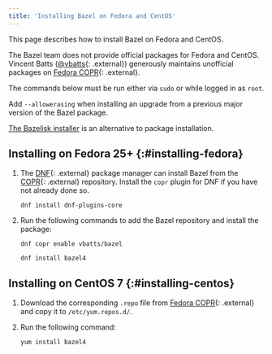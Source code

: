 ```yaml
---
title: 'Installing Bazel on Fedora and CentOS'
---
```


This page describes how to install Bazel on Fedora and CentOS.

The Bazel team does not provide official packages for Fedora and CentOS.
Vincent Batts ([@vbatts](https://github.com/vbatts){: .external}) generously maintains
unofficial packages on
[Fedora COPR](https://copr.fedorainfracloud.org/coprs/vbatts/bazel/){: .external}.

The commands below must be run either via `sudo` or while logged in as `root`.

Add `--allowerasing` when installing an upgrade from a previous major
version of the Bazel package.

[The Bazelisk installer](/versions/6.2.0/install/bazelisk) is an alternative to package installation.

## Installing on Fedora 25+ {:#installing-fedora}

1. The [DNF](https://fedoraproject.org/wiki/DNF){: .external} package manager can
   install Bazel from the [COPR](https://copr.fedorainfracloud.org/){: .external} repository.
   Install the `copr` plugin for DNF if you have not already done so.

    ```posix-terminal
    dnf install dnf-plugins-core
    ```

2. Run the following commands to add the Bazel repository and install the
   package:

    ```posix-terminal
    dnf copr enable vbatts/bazel

    dnf install bazel4
    ```

## Installing on CentOS 7 {:#installing-centos}

1. Download the corresponding `.repo` file from
   [Fedora COPR](https://copr.fedorainfracloud.org/coprs/vbatts/bazel/repo/epel-7/vbatts-bazel-epel-7.repo){: .external}
   and copy it to `/etc/yum.repos.d/`.

2. Run the following command:

    ```posix-terminal
    yum install bazel4
    ```

